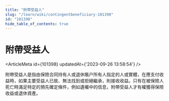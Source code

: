 ```yaml
---
title: "附帶受益人"
slug: "/learn/wiki/contingentbeneficiary-101398"
id: "101398"
hide_table_of_contents: true
---
```



# 附帶受益人

<ArticleMeta id={101398} updatedAt={'2023-09-26 13:58:54'} />
<div className='border-solid border-b border-t-0 my-4 border-[var(--ifm-color-gray-300)]' />

附帶受益人是指由保險合同持有人或退休賬户所有人指定的人或實體，在應支付收益時，如果主要受益人已故、無法找到或拒絕繼承，則接收收益。只有在被保險人死亡時滿足特定的預先確定條件，例如遺囑中的信息，附帶受益人才有權獲得保險收益或退休資產。

